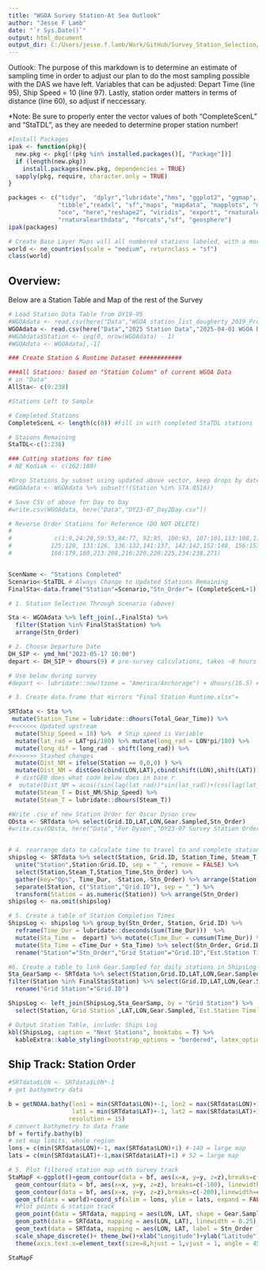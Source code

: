 ```yaml
---
title: "WGOA Survey Station-At Sea Outlook"
author: "Jesse F Lamb"
date: "`r Sys.Date()`"
output: html_document
output_dir: C:/Users/jesse.f.lamb/Work/GitHub/Survey_Station_Selection/R-files/2025 R Files/2025 Rendered Files 
---
```

Outlook: The purpose of this markdown is to determine an estimate of sampling time in order to adjust our plan to do the most sampling possible
with the DAS we have left.  Variables that can be adjusted:  Depart Time (line 95), Ship Speed = 10 (line 97).  Lastly, station order matters in terms of distance (line 60), so adjust if neccessary.  

*Note: Be sure to properly enter the vector values of both "CompleteScenL" and "StaTDL", as they are needed to determine proper station number!
```r

#Install Packages
ipak <- function(pkg){
  new.pkg <- pkg[!(pkg %in% installed.packages()[, "Package"])]
  if (length(new.pkg)) 
    install.packages(new.pkg, dependencies = TRUE)
  sapply(pkg, require, character.only = TRUE)
}

packages <- c("tidyr",  "dplyr","lubridate","hms", "ggplot2", "ggmap", "lattice", "stringr", "data.table",  
              "tibble","readxl", "sf","maps", "mapdata", "mapplots", "mapview", "marmap", "Cairo", "ncdf4",
              "oce", "here","reshape2", "viridis", "export", "rnaturalearth", "kableExtra",
              "rnaturalearthdata", "forcats","sf", "geosphere")
ipak(packages)

# Create Base Layer Maps will all numbered stations labeled, with a more focused region (not whole WGOA)
world <- ne_countries(scale = "medium", returnclass = "sf")
class(world)

```

## Overview:

Below are a Station Table and Map of the rest of the Survey

```r
# Load Station Data Table from DY19-05
#WGOAdata <- read.csv(here("Data","WGOA station_list_dougherty_2019_ProjInstrutions.csv"))
WGOAdata <- read.csv(here("Data","2025 Station Data","2025-04-01 WGOA DY25-05 GearTime & WPZ.csv"))
#WGOAdata$Station <- seq(0, nrow(WGOAdata) - 1)
#WGOAdata <- WGOAdata[,-1]

### Create Station & Runtime Dataset ############

###All Stations: based on "Station Column" of current WGOA Data
# in "Data"
AllSta<- c(0:238) 

#Stations Left to Sample

# Completed Stations
CompleteScenL <- length(c(0)) #Fill in with completed StaTDL stations

# Staions Remaining 
StaTDL<-c(1:238)

### Cutting stations for time
# NE_Kodiak <- c(162:180)

#Drop Stations by subset using updated above vector, keep drops by date
#WGOAdata <- WGOAdata %>% subset(!(Station %in% STA.0516))

# Save CSV of above for Day to Day
#write.csv(WGOAdata, here("Data","DY23-07_Day2Day.csv"))

# Reverse Order Stations for Reference (DO NOT DELETE)
# 
#            c(1:9,24:28,59:53,84:77, 92:85, 100:93, 107:101,113:108,119:114, 
#           125:120, 131:126, 136:132,141:137, 142:142,152:148, 156:153, 159:157,165:160,
#           166:179,180,213:208,216:220,228:225,234:238,271)


ScenName <- "Stations Completed"
Scenario<-StaTDL # Always Change to Updated Stations Remaining
FinalSta<-data.frame("Station"=Scenario,"Stn_Order"= (CompleteScenL+1):(CompleteScenL+length(Scenario)))

# 1. Station Selection Through Scenario (above) 

Sta <- WGOAdata %>% left_join(.,FinalSta) %>%
  filter(Station %in% FinalSta$Station) %>%  
  arrange(Stn_Order)

# 2. Choose Departure Date
DH_SIP <- ymd_hm("2023-05-17 10:00") 
depart <- DH_SIP + dhours(9) # pre-survey calculations, takes ~8 hours to get to STA 1 from DH

# Use below during survey
#depart <- lubridate::now(tzone = "America/Anchorage") + dhours(16.5) # Alaska time, for at sea calculations

# 3. Create data.frame that mirrors "Final Station Runtime.xlsx"=

SRTdata <- Sta %>% 
 mutate(Station_Time = lubridate::dhours(Total_Gear_Time)) %>% 
#<<<<<<< Updated upstream
  mutate(Ship_Speed = 10) %>%  # Ship speed is Variable
  mutate(lat_rad = LAT*pi/180) %>% mutate(long_rad = LON*pi/180) %>% 
  mutate(long_dif = long_rad - shift(long_rad)) %>% 
#>>>>>>> Stashed changes
  mutate(Dist_NM = ifelse(Station == 0,0,0) ) %>% 
  mutate(Dist_NM = distGeo(cbind(LON,LAT),cbind(shift(LON),shift(LAT)))/(1000*1.852)) %>% 
  # distGEO does what code below does in base r
#  mutate(Dist_NM = acos((sin(lag(lat_rad))*sin(lat_rad))+(cos(lag(lat_rad))*cos(lat_rad)*cos(long_dif)))/(pi/180)*60) %>%  
  mutate(Steam_T = Dist_NM/Ship_Speed) %>% 
  mutate(Steam_T = lubridate::dhours(Steam_T))

#Write .csv of new Station Order for Oscar Dyson crew 
ODsta <- SRTdata %>% select(Grid.ID,LAT,LON,Gear.Sampled,Stn_Order) 
#write.csv(ODsta, here("Data","For Dyson","DY23-07 Survey Station Order.csv"), row.names = FALSE) #Error if file open


# 4. rearrange data to calculate time to travel to and complete station operations
shipslog <- SRTdata %>% select(Station, Grid.ID, Station_Time, Steam_T, Stn_Order) %>% # SRTdata will be replaced by filtered stations above
  unite("Station",Station:Grid.ID, sep = "_", remove = FALSE) %>% 
  select(Station,Steam_T,Station_Time,Stn_Order) %>% 
  gather(key="Ops", Time_Dur, -Station,-Stn_Order) %>% arrange(Station) %>% 
  separate(Station, c("Station","Grid.ID"), sep = "_") %>% 
  transform(Station = as.numeric(Station)) %>% arrange(Stn_Order) 
shipslog <- na.omit(shipslog)

# 5. Create a table of Station Completion Times 
ShipsLog <- shipslog %>% group_by(Stn_Order, Station, Grid.ID) %>% 
  reframe(Time_Dur = lubridate::dseconds(sum(Time_Dur)))  %>% 
  mutate(Sta_Time =  depart) %>% mutate(cTime_Dur = cumsum(Time_Dur)) %>%
  mutate(Sta_Time = cTime_Dur + Sta_Time) %>% select(Stn_Order, Grid.ID,Sta_Time) %>% 
  rename("Station"="Stn_Order","Grid Station"="Grid.ID","Est.Station Time"="Sta_Time")

#6. Create a table to link Gear.Sampled for daily stations in ShipsLog to know Operations at each station
Sta_GearSamp <- SRTdata %>% select(Station,Grid.ID,LAT,LON,Gear.Sampled) %>% 
filter(Station %in% FinalSta$Station) %>% select(Grid.ID,LAT,LON,Gear.Sampled) %>% 
  rename("Grid Station"="Grid.ID")

ShipsLog <- left_join(ShipsLog,Sta_GearSamp, by = "Grid Station") %>% 
  select(Station,`Grid Station`,LAT,LON,Gear.Sampled,`Est.Station Time`)

# Output Station Table, include: Ships Log
kbl(ShipsLog, caption = "Next Stations", booktabs = T) %>% 
  kableExtra::kable_styling(bootstrap_options = "bordered", latex_options = c("striped", "HOLD_position"))
```

## Ship Track: Station Order


```r

#SRTdata$LON <- SRTdata$LON*-1
# get bathymetry data

b = getNOAA.bathy(lon1 = min(SRTdata$LON)+-1, lon2 = max(SRTdata$LON)+1, 
                  lat1 = min(SRTdata$LAT)+-1, lat2 = max(SRTdata$LAT)+1, 
                 resolution = 15)
# convert bathymetry to data frame
bf = fortify.bathy(b)
# set map limits, whole region
lons = c(min(SRTdata$LON)+-1, max(SRTdata$LON)+1) #-140 = large map
lats = c(min(SRTdata$LAT)+-1,max(SRTdata$LAT)+1) # 52 = large map

# 5. Plot filtered station map with survey track
StaMapF <-ggplot()+geom_contour(data = bf, aes(x=x, y=y, z=z),breaks=c(-50),linewidth=c(0.5),colour="light grey")+ # add 50m contour
  geom_contour(data = bf, aes(x=x, y=y, z=z), breaks=c(-100), linewidth=c(0.5), colour="darkgrey")+ # add 100m contour
  geom_contour(data = bf, aes(x=x, y=y, z=z),breaks=c(-200),linewidth=c(0.3), colour="black")+ # add 200m contour
  geom_sf(data = world)+coord_sf(xlim = lons, ylim = lats, expand = FALSE)+ # add coastline
  #Plot points & station track
  geom_point(data = SRTdata, mapping = aes(LON, LAT, shape = Gear.Sampled), size = 1)+ 
  geom_path(data = SRTdata, mapping = aes(LON, LAT), linewidth = 0.25) +  
  geom_text(data = SRTdata, mapping = aes(LON, LAT, label = Stn_Order ), nudge_y = -0.08, size = 2.5)+ 
  scale_shape_discrete()+ theme_bw()+xlab("Longitude")+ylab("Latitude")+ ggtitle(paste(ScenName,length(Scenario),"Stations")) +
  theme(axis.text.x=element_text(size=8,hjust = 1,vjust = 1, angle = 45, color = "black"), axis.text.y = element_text(size=8, color = "black")) 

StaMapF
```


